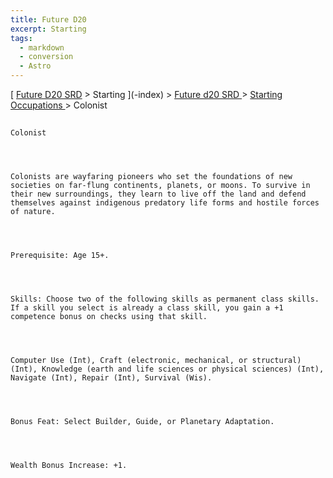 ```yaml
---
title: Future D20
excerpt: Starting
tags:
  - markdown
  - conversion
  - Astro
---
```







[
[Future D20 SRD]( / ) > Starting
     ](-index)
     >
     [
      Future d20 SRD
     ](future-d20-srd-index)
     >
     [
      Starting Occupations
     ](future-d20-srd-starting-occupations-index)
     > Colonist
    




## 
    Colonist
   



    Colonists are wayfaring pioneers who set the foundations of new societies on far-flung continents, planets, or moons. To survive in their new surroundings, they learn to live off the land and defend themselves against indigenous predatory life forms and hostile forces of nature.
   



    Prerequisite: Age 15+.
   



    Skills: Choose two of the following skills as permanent class skills. If a skill you select is already a class skill, you gain a +1 competence bonus on checks using that skill.
   



    Computer Use (Int), Craft (electronic, mechanical, or structural) (Int), Knowledge (earth and life sciences or physical sciences) (Int), Navigate (Int), Repair (Int), Survival (Wis).
   



    Bonus Feat: Select Builder, Guide, or Planetary Adaptation.
   



    Wealth Bonus Increase: +1.
   





